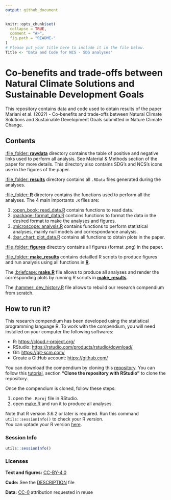 ```yaml
---
output: github_document
---
```


<!-- README.md is generated from README.Rmd. Please edit that file -->

```r
knitr::opts_chunk$set(
  collapse = TRUE,
  comment = "#>",
  fig.path = "README-"
)
# Please put your title here to include it in the file below.
Title <- "Data and Code for NCS - SDG analyses"
```

# Co-benefits and trade-offs between Natural Climate Solutions and Sustainable Development Goals

This repository contains data and code used to obtain results of the paper Mariani et al. (202?) - Co-benefits and trade-offs between Natural Climate Solutions and Sustainable Development Goals submitted in Nature Climate Change.

## Contents

[:file_folder: **rawdata**](rawdata/) directory contains the table of positive and negative links used to perform all analysis. See Material & Methods section of the paper for more details. This directory also contains SDG's and NCS's icons use in the figures of the paper. 

[:file_folder: **results**](results/) directory contains all `.RData` files generated during the analyses.

[:file_folder: **R**](R/) directory contains the functions used to perform all the analyses. The 4 main importants `.R` files are:

1. [:open_book: read_data.R](R/read_data.R) contains functions to read data. 
2. [:package: format_data.R](R/format_data.R) contains functions to format the data in the desired format to make the analyses and figures.
3. [:microscope: analysis.R](R/analysis.R) contains functions to perform statistical analyses, mainly null models and correspondance analysis.
4. [:bar_chart: plot_data.R](R/plot_data.R) contains all functions to obtain plots in the paper.

[:file_folder: **figures**](figures/) directory contains all figures (format .png) in the paper.

[:file_folder: **make_results**](make_results/) contains detailled R scripts to produce figures and run analysis using all functions in [**R**](R/).

The [:briefcase: **make.R**](make.R) file allows to produce all analyses and render the corresponding plots by running R scripts in [**make_results**](make_results/).

The [:hammer: dev_history.R](dev_history.R) file allows to rebuild our research compendium from scratch.

## How to run it?

This research compendium has been developed using the statistical programming language R. To work with the compendium, you will need installed on your computer the following softwares:

* R: [https://cloud.r-project.org/](https://cloud.r-project.org/) 
* RStudio: [https://rstudio.com/products/rstudio/download/](https://rstudio.com/products/rstudio/download/)
* Git: [https://git-scm.com/](https://git-scm.com/)
* Create a GitHub account: [https://github.com/](https://github.com/)

You can download the compendium by cloning this [repository](https://github.com/GaelMariani/NCSSDGproj). You can follow this [tutorial](https://resources.github.com/whitepapers/github-and-rstudio/#:~:text=Clone%20the%20repository%20with%20RStudio&text=Click%20the%20Copy%20to%20clipboard,the%20Project%20directory%20name%20field.), section **"Clone the repository with RStudio"** to clone the repository. <br>

Once the compendium is cloned, follow these steps:

  1. open the `.Rproj` file in RStudio.
  2. open [make.R](make.R) and run it to produce all analyses.
  
Note that R version 3.6.2 or later is required. Run this command `utils::sessionInfo()` to check your R version. <br> You can uptade your R version [here](https://cran.r-project.org).
  
  
### Session Info
```r
utils::sessionInfo()
```

  
### Licenses
**Text and figures:**  [CC-BY-4.0](http://creativecommons.org/licenses/by/4.0/)

**Code:** See the [DESCRIPTION](DESCRIPTION) file

**Data:** [CC-0](http://creativecommons.org/publicdomain/zero/1.0/) attribution requested in reuse


